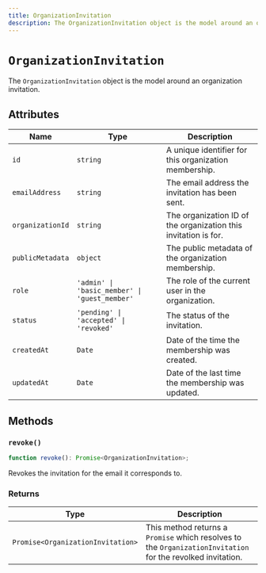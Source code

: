 ---
title: OrganizationInvitation
description: The OrganizationInvitation object is the model around an organization invitation.
---

# `OrganizationInvitation`

The `OrganizationInvitation` object is the model around an organization invitation.

## Attributes

| Name | Type | Description |
|  --- | --- | --- |
| `id` | `string` | A unique identifier for this organization membership. |
| `emailAddress` | `string` | The email address the invitation has been sent. |
| `organizationId` | `string` | The organization ID of the organization this invitation is for. |
| `publicMetadata` | `object` | The public metadata of the organization membership. |
| `role` | `'admin' \| 'basic_member' \| 'guest_member'` | The role of the current user in the organization. |
| `status` | `'pending' \| 'accepted' \| 'revoked'` | The status of the invitation. |
| `createdAt` | `Date` | Date of the time the membership was created. |
| `updatedAt` | `Date` | Date of the last time the membership was updated. |

## Methods

### `revoke()`

```typescript
function revoke(): Promise<OrganizationInvitation>;
```

Revokes the invitation for the email it corresponds to.

### Returns

| Type | Description |
| --- | --- |
| `Promise<OrganizationInvitation>` | This method returns a `Promise` which resolves to the `OrganizationInvitation` for the revolked invitation. |
